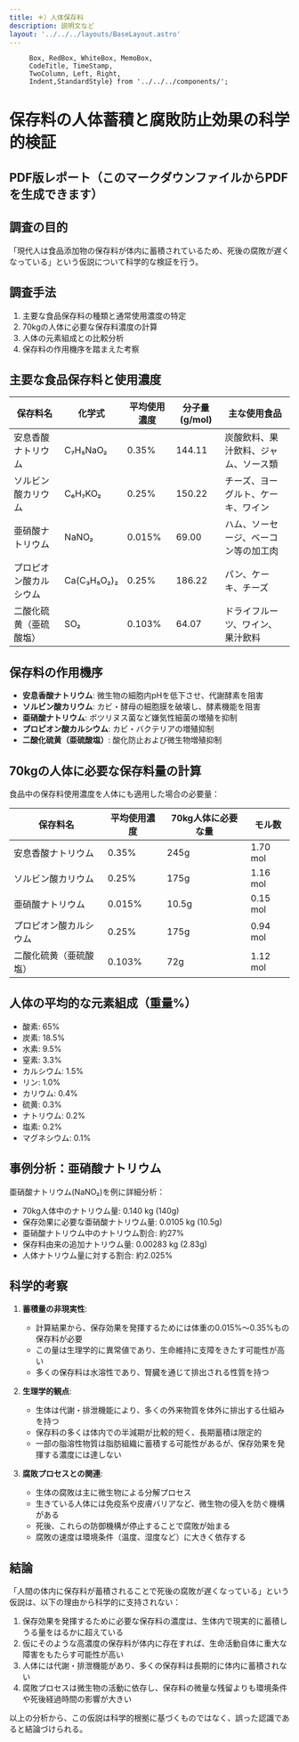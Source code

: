```yaml
---
title: ＊）人体保存料
description: 説明文など
layout: '../../../layouts/BaseLayout.astro'
---
```



         Box, RedBox, WhiteBox, MemoBox, 
         CodeTitle, TimeStamp,
         TwoColumn, Left, Right,
         Indent,StandardStyle} from '../../../components/';

<StandardStyle />

# 保存料の人体蓄積と腐敗防止効果の科学的検証
## PDF版レポート（このマークダウンファイルからPDFを生成できます）

## 調査の目的
「現代人は食品添加物の保存料が体内に蓄積されているため、死後の腐敗が遅くなっている」という仮説について科学的な検証を行う。

## 調査手法
1. 主要な食品保存料の種類と通常使用濃度の特定
2. 70kgの人体に必要な保存料濃度の計算
3. 人体の元素組成との比較分析
4. 保存料の作用機序を踏まえた考察

## 主要な食品保存料と使用濃度

| 保存料名 | 化学式 | 平均使用濃度 | 分子量(g/mol) | 主な使用食品 |
|---------|-------|------------|------------|------------|
| 安息香酸ナトリウム | C₇H₅NaO₂ | 0.35% | 144.11 | 炭酸飲料、果汁飲料、ジャム、ソース類 |
| ソルビン酸カリウム | C₆H₇KO₂ | 0.25% | 150.22 | チーズ、ヨーグルト、ケーキ、ワイン |
| 亜硝酸ナトリウム | NaNO₂ | 0.015% | 69.00 | ハム、ソーセージ、ベーコン等の加工肉 |
| プロピオン酸カルシウム | Ca(C₃H₅O₂)₂ | 0.25% | 186.22 | パン、ケーキ、チーズ |
| 二酸化硫黄（亜硫酸塩） | SO₂ | 0.103% | 64.07 | ドライフルーツ、ワイン、果汁飲料 |

## 保存料の作用機序
- **安息香酸ナトリウム**: 微生物の細胞内pHを低下させ、代謝酵素を阻害
- **ソルビン酸カリウム**: カビ・酵母の細胞膜を破壊し、酵素機能を阻害
- **亜硝酸ナトリウム**: ボツリヌス菌など嫌気性細菌の増殖を抑制
- **プロピオン酸カルシウム**: カビ・バクテリアの増殖抑制
- **二酸化硫黄（亜硫酸塩）**: 酸化防止および微生物増殖抑制

## 70kgの人体に必要な保存料量の計算

食品中の保存料使用濃度を人体にも適用した場合の必要量：

| 保存料名 | 平均使用濃度 | 70kg人体に必要な量 | モル数 |
|---------|------------|-----------------|-------|
| 安息香酸ナトリウム | 0.35% | 245g | 1.70 mol |
| ソルビン酸カリウム | 0.25% | 175g | 1.16 mol |
| 亜硝酸ナトリウム | 0.015% | 10.5g | 0.15 mol |
| プロピオン酸カルシウム | 0.25% | 175g | 0.94 mol |
| 二酸化硫黄（亜硫酸塩） | 0.103% | 72g | 1.12 mol |

## 人体の平均的な元素組成（重量%）
- 酸素: 65%
- 炭素: 18.5%
- 水素: 9.5%
- 窒素: 3.3%
- カルシウム: 1.5%
- リン: 1.0%
- カリウム: 0.4%
- 硫黄: 0.3%
- ナトリウム: 0.2%
- 塩素: 0.2%
- マグネシウム: 0.1%

## 事例分析：亜硝酸ナトリウム

亜硝酸ナトリウム(NaNO₂)を例に詳細分析：

- 70kg人体中のナトリウム量: 0.140 kg (140g)
- 保存効果に必要な亜硝酸ナトリウム量: 0.0105 kg (10.5g)
- 亜硝酸ナトリウム中のナトリウム割合: 約27%
- 保存料由来の追加ナトリウム量: 0.00283 kg (2.83g)
- 人体ナトリウム量に対する割合: 約2.025%

## 科学的考察

1. **蓄積量の非現実性**:
   - 計算結果から、保存効果を発揮するためには体重の0.015%〜0.35%もの保存料が必要
   - この量は生理学的に異常値であり、生命維持に支障をきたす可能性が高い
   - 多くの保存料は水溶性であり、腎臓を通じて排出される性質を持つ

2. **生理学的観点**:
   - 生体は代謝・排泄機能により、多くの外来物質を体外に排出する仕組みを持つ
   - 保存料の多くは体内での半減期が比較的短く、長期蓄積は限定的
   - 一部の脂溶性物質は脂肪組織に蓄積する可能性があるが、保存効果を発揮する濃度には達しない

3. **腐敗プロセスとの関連**:
   - 生体の腐敗は主に微生物による分解プロセス
   - 生きている人体には免疫系や皮膚バリアなど、微生物の侵入を防ぐ機構がある
   - 死後、これらの防御機構が停止することで腐敗が始まる
   - 腐敗の速度は環境条件（温度、湿度など）に大きく依存する

## 結論

「人間の体内に保存料が蓄積されることで死後の腐敗が遅くなっている」という仮説は、以下の理由から科学的に支持されない：

1. 保存効果を発揮するために必要な保存料の濃度は、生体内で現実的に蓄積しうる量をはるかに超えている
2. 仮にそのような高濃度の保存料が体内に存在すれば、生命活動自体に重大な障害をもたらす可能性が高い
3. 人体には代謝・排泄機能があり、多くの保存料は長期的に体内に蓄積されない
4. 腐敗プロセスは微生物の活動に依存し、保存料の微量な残留よりも環境条件や死後経過時間の影響が大きい

以上の分析から、この仮説は科学的根拠に基づくものではなく、誤った認識であると結論づけられる。
